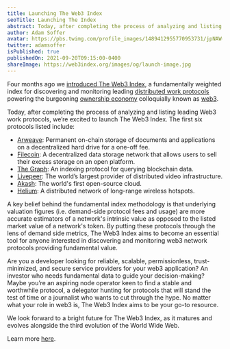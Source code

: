 ```yaml
---
title: Launching The Web3 Index
seoTitle: Launching The Index
abstract: Today, after completing the process of analyzing and listing leading Web3 work protocols, we’re excited to launch The Web3 Index.
author: Adam Soffer
avatar: https://pbs.twimg.com/profile_images/1489412955770953731/jpNAW-KJ_400x400.jpg
twitter: adamsoffer
isPublished: true
publishedOn: 2021-09-20T09:15:00-0400
shareImage: https://web3index.org/images/og/launch-image.jpg
---
```


Four months ago we [introduced The Web3 Index](https://web3index.org/blog/introducing-the-web3-index), a fundamentally weighted index for discovering and monitoring leading [distributed work protocols](https://www.gemini.com/cryptopedia/distributed-work-protocols-web3-lpt-fil-grt) powering the burgeoning [ownership economy](https://variant.fund/the-ownership-economy-crypto-and-consumer-software/) colloquially known as [web3](https://eshita.mirror.xyz/H5bNIXATsWUv_QbbEz6lckYcgAa2rhXEPDRkecOlCOI).

Today, after completing the process of analyzing and listing leading Web3 work protocols, we’re excited to launch The Web3 Index. The first six protocols listed include:

- [Arweave](https://www.arweave.org/): Permanent on-chain storage of documents and applications on a decentralized hard drive for a one-off fee.
- [Filecoin](https://filecoin.io/): A decentralized data storage network that allows users to sell their excess storage on an open platform.
- [The Graph](https://thegraph.com/): An indexing protocol for querying blockchain data.
- [Livepeer](https://livepeer.org/): The world’s largest provider of distributed video infrastructure.
- [Akash](https://akash.network/): The world's first open-source cloud.
- [Helium](https://www.helium.com/): A distributed network of long-range wireless hotspots.

A key belief behind the fundamental index methodology is that underlying valuation figures (i.e. demand-side protocol fees and usage) are more accurate estimators of a network's intrinsic value as opposed to the listed market value of a network's token. By putting these protocols through the lens of demand side metrics, The Web3 Index aims to become an essential tool for anyone interested in discovering and monitoring web3 network protocols providing fundamental value.

Are you a developer looking for reliable, scalable, permissionless, trust-minimized, and secure service providers for your web3 application? An investor who needs fundamental data to guide your decision-making? Maybe you’re an aspiring node operator keen to find a stable and worthwhile protocol, a delegator hunting for protocols that will stand the test of time or a journalist who wants to cut through the hype. No matter what your role in web3 is, The Web3 Index aims to be your go-to resource.

We look forward to a bright future for The Web3 Index, as it matures and evolves alongside the third evolution of the World Wide Web.

Learn more [here](https://web3index.org/).
